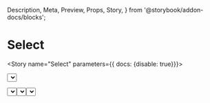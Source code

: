   Description,
  Meta,
  Preview,
  Props,
  Story,
} from '@storybook/addon-docs/blocks';


<Meta component={Select} title="Components/Molecules/Form Controls/Select" />

# Select

<Description of={Select} />
<Props of={Select} />

<Story name="Select" parameters={{ docs: {disable: true}}}>
  <form>
  <Select
    className={text('className', '')}
    handleChange={action('click')}
    label={text('label', 'Default Fieldset Label')}
    selectedValue={number('selectedValue', 2)}
    name={text('name', 'Default Name for Select')}
    form={text('form', '')}
    options={array('options', [
      {
        name: 'option 1',
        value: 1,
      },
      {
        name: 'option 2',
        value: 2,
      },
    ],)} />
    </form>
</Story>

# Enabled Select Using a Label
<Preview>
  <Story name="Enabled Select Using Label">
    <form>
      <Select 
        label = "This guidance text goes in the label"
        name="Enabled Select Using Label"
        options={[
          {
           name: 'option 1',
           value: 1,
         },
         {
           name: 'option 2',
           value: 2,
          },
       ]}
        handleChange={action('changed')}
        form="formName1"
      />
    </form> 
  </Story>
</Preview>

# Enabled Select Using a Default Value
<Preview>
  <Story name="Enabled Select Using a Default Value">
    <form>
      <Select 
        selectedValue={2}
        name="Enabled Select Using a Default Value"
        label="Label is always required for accessbility but this one will not be show to the user"
        options={[
          {
           name: 'option 1',
           value: 1,
         },
         {
           name: 'option 2',
           value: 2,
          },
       ]}
        handleChange={action('changed')}
        form="formName2"
      />
    </form> 
  </Story>
</Preview>

# Disabled Select Using Label  confirm if disabled and error are actually going to exist on this component 
<Preview>
  <Story name="Disabled Select ">
    <form>
      <Select 
        label = "Select from the below choices"
        handleChange={action('changed')}
        form="formName3"
        name="Disabled Select "
        options={[
          {
           name: 'option 1',
           value: 1,
         },
         {
           name: 'option 2',
           value: 2,
          },
       ]}
      />
    </form> 
  </Story>
</Preview>





